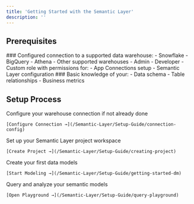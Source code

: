 ```yaml
---
title: 'Getting Started with the Semantic Layer'
description: ''
---
```


## Prerequisites

<CardGroup>
  <Card title="Warehouse Connection" href="#" icon="warehouse" iconType="solid">
    ### Configured connection to a supported data warehouse:
    - Snowflake
    - BigQuery
    - Athena
    - Other supported warehouses
  </Card>
  <Card title="Access Privileges" href="#" icon="key" iconType="solid"> 
    - Admin
    - Developer
    - Custom role with permissions for:
      - App Connections setup
      - Semantic Layer configuration
  </Card>
  <Card title="Data Model Understanding" href="#" icon="chart-line" iconType="solid">
    ### Basic knowledge of your:
    - Data schema
    - Table relationships
    - Business metrics
  </Card>
</CardGroup>

## Setup Process


<CardGroup>
  <Card title="1. Connect Your Warehouse" href="#" icon="warehouse" iconType="solid">
    Configure your warehouse connection if not already done
    
    [Configure Connection →](/Semantic-Layer/Setup-Guide/connection-config)  
  </Card>

  <Card title="2. Create a Project" href="#" icon="folder-open" iconType="solid">
    Set up your Semantic Layer project workspace
    
    [Create Project →](/Semantic-Layer/Setup-Guide/creating-project)
  </Card>
  
  <Card title="3. Define Your Models" href="#" icon="code-branch" iconType="solid">
    Create your first data models
    
    [Start Modeling →](/Semantic-Layer/Setup-Guide/getting-started-dm)
  </Card>
  
  <Card title="4. Explore in Playground" href="#" icon="database" iconType="solid">
    Query and analyze your semantic models
    
    [Open Playground →](/Semantic-Layer/Setup-Guide/query-playground)
  </Card>
</CardGroup>
